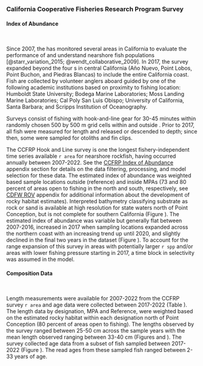 ### California Cooperative Fisheries Research Program Survey

#### Index of Abundance
\

Since 2007, the \gls{s-ccfrp} has monitored several areas in California to evaluate the performance of \glspl{mpa} and understand nearshore fish populations [@starr_variation_2015; @wendt_collaborative_2009]. In 2017, the survey expanded beyond the four \Gls{mpa}s in central California (A&ntilde;o Nuevo, Point Lobos, Point Buchon, and Piedras Blancas) to include the entire California coast. Fish are collected by volunteer anglers aboard \glspl{cpfv} guided by one of the following academic institutions based on proximity to fishing location: Humboldt State University; Bodega Marine Laboratories; Moss Landing Marine Laboratories; Cal Poly San Luis Obispo; University of California, Santa Barbara; and Scripps Institution of Oceanography. 

Surveys consist of fishing with hook-and-line gear for 30-45 minutes within randomly chosen 500 by 500 m grid cells within and outside \glspl{mpa}. Prior to 2017, all fish were measured for length and released or descended to depth; since then, some were sampled for otoliths and fin clips.

The CCFRP Hook and Line survey is one the longest fishery-independent time series available `r area` for nearshore rockfish, having occurred annually between 2007-2022. See the [CCFRP Index of Abundance](#ccfrp-index) appendix section for details on the data filtering, processing, and model selection for these data. The estimated index of abundance was weighted based sample locations outside (reference) and inside MPAs (73 and 80 percent of areas open to fishing in the north and south, respectively, see [CDFW ROV](cdfw-rov-index) appendix for additional information about the development of rocky habitat estimates). Interpreted bathymetry classifying substrate as rock or sand is available at high resolution for state waters north of Point Conception, but is not complete for southern California (Figure \ref{fig:ccfrp-map}). The estimated index of abundance was variable but generally flat between 2007-2016, increased in 2017 when sampling locations expanded across the northern coast with an increasing trend up until 2020, and slightly declined in the final two years in the dataset (Figure \ref{fig:ccfrp-index-main}). To account for the range expansion of this survey in areas with potentially larger `r spp` and/or areas with lower fishing pressure starting in 2017, a time block in selectivity was assumed in the model.  


#### Composition Data
\ 

Length measurements were available for 2007-2022 from the CCFRP survey `r area` and age data were collected between 2017-2022 (Table \ref{tab:ccfrp-samps}). The length data by designation, MPA and Reference, were weighted based on the estimated rocky habitat within each designation north of Point Conception (80 percent of areas open to fishing). The lengths observed by the survey ranged between 25-50 cm across the sample years with the mean length observed ranging between 33-40 cm (Figures \ref{fig:ccfrp-len-data} and \ref{fig:ccfrp-mean-len-data}). The survey collected age data from a subset of fish sampled between 2017-2022 (Figure \ref{fig:ccfrp-age-data}). The read ages from these sampled fish ranged between 2-33 years of age.